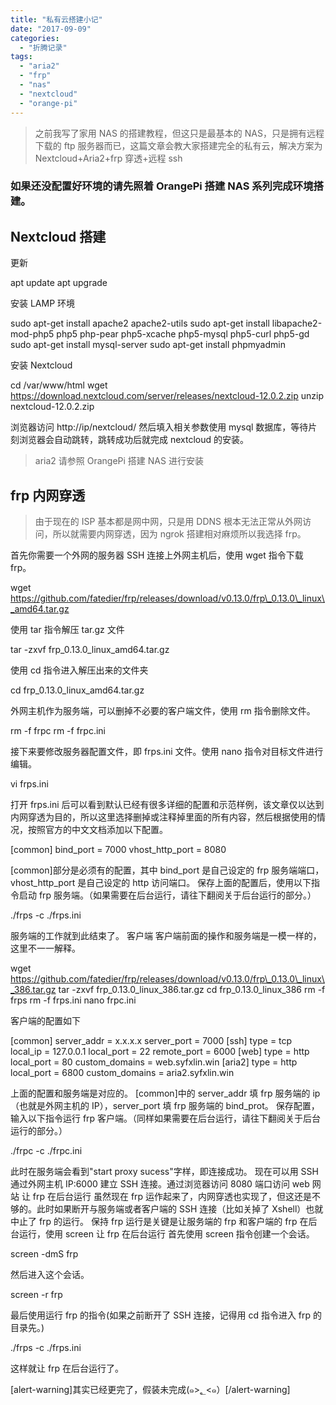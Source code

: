 ```yaml
---
title: "私有云搭建小记"
date: "2017-09-09"
categories:
  - "折腾记录"
tags:
  - "aria2"
  - "frp"
  - "nas"
  - "nextcloud"
  - "orange-pi"
---
```


> 之前我写了家用 NAS 的搭建教程，但这只是最基本的 NAS，只是拥有远程下载的 ftp 服务器而已，这篇文章会教大家搭建完全的私有云，解决方案为 Nextcloud+Aria2+frp 穿透+远程 ssh

### 如果还没配置好环境的请先照着 OrangePi 搭建 NAS 系列完成环境搭建。

## Nextcloud 搭建

更新

apt update
apt upgrade

安装 LAMP 环境

sudo apt-get install apache2 apache2-utils
sudo apt-get install libapache2-mod-php5 php5 php-pear php5-xcache php5-mysql php5-curl php5-gd
sudo apt-get install mysql-server
sudo apt-get install phpmyadmin

安装 Nextcloud

cd /var/www/html
wget https://download.nextcloud.com/server/releases/nextcloud-12.0.2.zip
unzip nextcloud-12.0.2.zip

浏览器访问 http://ip/nextcloud/ 然后填入相关参数使用 mysql 数据库，等待片刻浏览器会自动跳转，跳转成功后就完成 nextcloud 的安装。

> aria2 请参照 OrangePi 搭建 NAS 进行安装

## frp 内网穿透

> 由于现在的 ISP 基本都是网中网，只是用 DDNS 根本无法正常从外网访问，所以就需要内网穿透，因为 ngrok 搭建相对麻烦所以我选择 frp。

首先你需要一个外网的服务器 SSH 连接上外网主机后，使用 wget 指令下载 frp。

wget https://github.com/fatedier/frp/releases/download/v0.13.0/frp\_0.13.0\_linux\_amd64.tar.gz

使用 tar 指令解压 tar.gz 文件

tar -zxvf frp_0.13.0_linux_amd64.tar.gz

使用 cd 指令进入解压出来的文件夹

cd frp_0.13.0_linux_amd64.tar.gz

外网主机作为服务端，可以删掉不必要的客户端文件，使用 rm 指令删除文件。

rm -f frpc
rm -f frpc.ini

接下来要修改服务器配置文件，即 frps.ini 文件。使用 nano 指令对目标文件进行编辑。

vi frps.ini

打开 frps.ini 后可以看到默认已经有很多详细的配置和示范样例，该文章仅以达到内网穿透为目的，所以这里选择删掉或注释掉里面的所有内容，然后根据使用的情况，按照官方的中文文档添加以下配置。

\[common\]
bind_port = 7000
vhost_http_port = 8080

\[common\]部分是必须有的配置，其中 bind_port 是自己设定的 frp 服务端端口，vhost_http_port 是自己设定的 http 访问端口。 保存上面的配置后，使用以下指令启动 frp 服务端。（如果需要在后台运行，请往下翻阅关于后台运行的部分。）

./frps -c ./frps.ini

服务端的工作就到此结束了。 客户端 客户端前面的操作和服务端是一模一样的，这里不一一解释。

wget https://github.com/fatedier/frp/releases/download/v0.13.0/frp\_0.13.0\_linux\_386.tar.gz
tar -zxvf frp_0.13.0_linux_386.tar.gz
cd frp_0.13.0_linux_386
rm -f frps
rm -f frps.ini
nano frpc.ini

客户端的配置如下

\[common\]
server_addr = x.x.x.x
server_port = 7000
\[ssh\]
type = tcp
local_ip = 127.0.0.1
local_port = 22
remote_port = 6000
\[web\]
type = http
local_port = 80
custom_domains = web.syfxlin.win
\[aria2\]
type = http
local_port = 6800
custom_domains = aria2.syfxlin.win

上面的配置和服务端是对应的。 \[common\]中的 server_addr 填 frp 服务端的 ip（也就是外网主机的 IP），server_port 填 frp 服务端的 bind_prot。 保存配置，输入以下指令运行 frp 客户端。（同样如果需要在后台运行，请往下翻阅关于后台运行的部分。）

./frpc -c ./frpc.ini

此时在服务端会看到"start proxy sucess"字样，即连接成功。 现在可以用 SSH 通过外网主机 IP:6000 建立 SSH 连接。通过浏览器访问 8080 端口访问 web 网站 让 frp 在后台运行 虽然现在 frp 运作起来了，内网穿透也实现了，但这还是不够的。此时如果断开与服务端或者客户端的 SSH 连接（比如关掉了 Xshell）也就中止了 frp 的运行。 保持 frp 运行是关键是让服务端的 frp 和客户端的 frp 在后台运行，使用 screen 让 frp 在后台运行 首先使用 screen 指令创建一个会话。

screen -dmS frp

然后进入这个会话。

screen -r frp

最后使用运行 frp 的指令(如果之前断开了 SSH 连接，记得用 cd 指令进入 frp 的目录先。)

./frps -c ./frps.ini

这样就让 frp 在后台运行了。

\[alert-warning\]其实已经更完了，假装未完成(๑>؂<๑）\[/alert-warning\]
